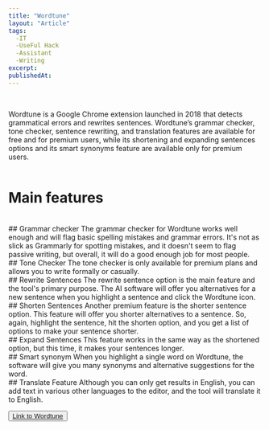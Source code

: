 ```yaml
---
title: "Wordtune"
layout: "Article"
tags: 
  -IT
  -UseFul Hack
  -Assistant
  -Writing
excerpt:
publishedAt:
---
```


<br />

Wordtune is a Google Chrome extension launched in 2018 that detects grammatical errors and rewrites sentences.
Wordtune’s grammar checker, tone checker, sentence rewriting, and translation features are available for free and for premium users, while its shortening and expanding sentences options and its smart synonyms feature are available only for premium users.
<br />
<br />
# Main features
<br />
## Grammar checker
The grammar checker for Wordtune works well enough and will flag basic spelling mistakes and grammar errors. It's not as slick as Grammarly for spotting mistakes, and it doesn't seem to flag passive writing, but overall, it will do a good enough job for most people.
<br />
## Tone Checker
The tone checker is only available for premium plans and allows you to write formally or casually.
<br />
## Rewrite Sentences
The rewrite sentence option is the main feature and the tool's primary purpose. The AI software will offer you alternatives for a new sentence when you highlight a sentence and click the Wordtune icon. 
<br />
## Shorten Sentences
Another premium feature is the shorter sentence option. This feature will offer you shorter alternatives to a sentence. So, again, highlight the sentence, hit the shorten option, and you get a list of options to make your sentence shorter. 
<br />
## Expand Sentences
This feature works in the same way as the shortened option, but this time, it makes your sentences longer.
<br />
## Smart synonym
When you highlight a single word on Wordtune, the software will give you many synonyms and alternative suggestions for the word.
<br />
## Translate Feature
Although you can only get results in English, you can add text in various other languages to the editor, and the tool will translate it to English.


<br />

<button>[Link to Wordtune](https://www.wordtune.com/?utm_source=google-search&utm_medium=cpc&utm_campaign=BrandSearch&ad_set_name=Wordtune&utm_term=wordtune&gclid=CjwKCAiAr4GgBhBFEiwAgwORrV8s2aR12Bjr5SIBReravilDYuNCU5mvyE5x5jpJxRxwt0SqXu-dqRoCFWcQAvD_BwE)</button>